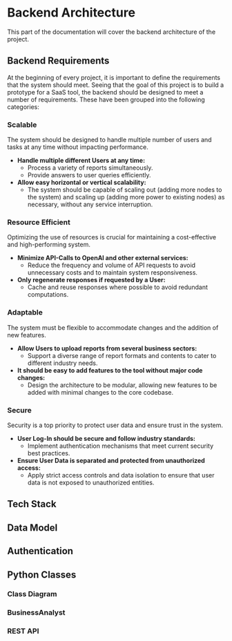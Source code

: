 # Backend Architecture
This part of the documentation will cover the backend architecture of the project.

## Backend Requirements
At the beginning of every project, it is important to define the requirements that the system should meet.
Seeing that the goal of this project is to build a prototype for a SaaS tool, the backend should be designed to
meet a number of requirements. These have been grouped into the following categories:

### Scalable

The system should be designed to handle multiple number of users and tasks at any time without impacting performance.

- **Handle multiple different Users at any time:**
  - Process a variety of reports simultaneously.
  - Provide answers to user queries efficiently.
- **Allow easy horizontal or vertical scalability:**
  - The system should be capable of scaling out (adding more nodes to the system) and scaling up (adding more power to existing nodes) as necessary, without any service interruption.

### Resource Efficient

Optimizing the use of resources is crucial for maintaining a cost-effective and high-performing system.

- **Minimize API-Calls to OpenAI and other external services:**
  - Reduce the frequency and volume of API requests to avoid unnecessary costs and to maintain system responsiveness.
- **Only regenerate responses if requested by a User:**
  - Cache and reuse responses where possible to avoid redundant computations.

### Adaptable

The system must be flexible to accommodate changes and the addition of new features.

- **Allow Users to upload reports from several business sectors:**
  - Support a diverse range of report formats and contents to cater to different industry needs.
- **It should be easy to add features to the tool without major code changes:**
  - Design the architecture to be modular, allowing new features to be added with minimal changes to the core codebase.

### Secure

Security is a top priority to protect user data and ensure trust in the system.

- **User Log-In should be secure and follow industry standards:**
  - Implement authentication mechanisms that meet current security best practices.
- **Ensure User Data is separated and protected from unauthorized access:**
  - Apply strict access controls and data isolation to ensure that user data is not exposed to unauthorized entities.


## Tech Stack
## Data Model
## Authentication
## Python Classes
### Class Diagram
### BusinessAnalyst
### REST API

